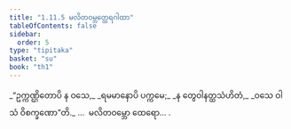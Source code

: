 ```yaml
---
title: "1.11.5 မလိတဝမ္ဘတ္ထေရဂါထာ"
tableOfContents: false
sidebar:
  order: 5
type: "tipitaka"
basket: "su"
book: "th1"
---
```



<DynamicBreadcrumb />

<Division number="105" book="th1" e="ch" v="19" p="242">

<Paragraph number="235" type="verses" book="th1">
_“ဥက္ကဏ္ဌိတောပိ န ဝသေ,_  
_ရမမာနောပိ ပက္ကမေ;_  
_န တွေဝါနတ္ထသံဟိတံ,_  
_ဝသေ ဝါသံ ဝိစက္ခဏော”တိ._  


</Paragraph>
</Division>

<Paragraph number="236" type="center" book="th1">
…  မလိတဝမ္ဘော ထေရော… .
</Paragraph>
